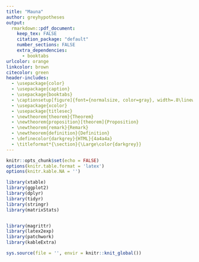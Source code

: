 ```yaml
---
title: "Mauna"
author: greyhypotheses
output:
  rmarkdown::pdf_document:
    keep_tex: FALSE
    citation_package: "default"
    number_sections: FALSE
    extra_dependencies:
      - booktabs
urlcolor: orange
linkcolor: brown
citecolor: green
header-includes:
  - \usepackage{color}
  - \usepackage{caption}
  - \usepackage{booktabs}
  - \captionsetup[figure]{font={normalsize, color=gray}, width=.8\linewidth}
  - \usepackage{xcolor}
  - \usepackage{titlesec}
  - \newtheorem{theorem}{Theorem}
  - \newtheorem{proposition}[theorem]{Proposition}
  - \newtheorem{remark}{Remark}
  - \newtheorem{definition}{Definition}
  - \definecolor{darkgrey}{HTML}{4a4a4a}
  - \titleformat*{\section}{\Large\color{darkgrey}}
---
```



<!--- Global Settings --->
```r
knitr::opts_chunk$set(echo = FALSE)
options(knitr.table.format = 'latex')
options(knitr.kable.NA = '')
```


<!--- Libraries --->
```r
library(xtable)
library(ggplot2)
library(dplyr)
library(tidyr)
library(stringr)
library(matrixStats)


library(magrittr)
library(latex2exp)
library(patchwork)
library(kableExtra)
```

<!--- External Functions --->
```r
sys.source(file = '', envir = knitr::knit_global())
```

